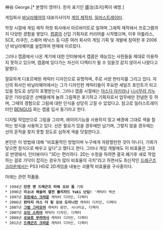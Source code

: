 神谷 George.[* 본명이 영어다. 한자 표기인 盛治(죠지)쪽이 예명.]

게임회사 [[바닐라웨어]]의 대표이사이자 [[게임 제작자]], [[일러스트레이터]].

학창 시절에 게임 제작 하청 회사에서 아르바이트로 일하며 그래픽 제작에서 프로그램까지 다양한 경험을 쌓았다. [[캡콤]]의 신입 기획자로 커리어를 시작했으며, 이후 아틀라스, SCE, 라쿠진, 스퀘어 에닉스 등 다른 여러 회사의 게임 기획 및 개발에 참여한 후 2006년 바닐라웨어를 설립하여 현재에 이르렀다.

그러나 캡콤에서 나온 계기에 대한 인터뷰에서 캡콤은 재능있는 사원들을 제대로 이용하지 못하고 있으며, 캡콤에 있다가는 자신이 디렉터가 될 수 있을것 같지 않아서 나왔다고 말했다. 

절묘하게 디포르메된 캐릭터 디자인으로 유명하며, 주로 서양 판타지를 그리고 있다. 자신의 회사인 바닐라웨어에서는 그가 디자인한 캐릭터들이 주요한 세일즈 포인트가 되고 있을 정도로 상당히 호평받는다. 그러나 캡콤 시절에는 [[야스다 아키라]]나 [[니시무라 키누]] 같은 기라성같은 선배들에게 눌려 그림쪽은 포기하고 기획자로서 업무에만 전념한 듯 하며, 그때의 경험으로 그림에 대한 인식을 상당히 고칠 수 있었다고. 참고로 일러스트레이터인 [[BENGUS]] 와는 캡콤 입사 동기라고 한다. 

디지털 작업만으로 그림을 그리며, 레이어기능을 사용하지 않고 배경에 그대로 색을 칠하는 방식을 사용하고 있다. 선은 필요가 있을 경우에만 남기며, 그렇지 않을 경우에는 선의 흔적을 찾지 못할 정도로 심하게 색을 덧칠한다고.

본인은 이 방법에 대해 "비효율적인 방법이며 누구에게 자랑할만한 것이 아니다, 기회가 닿으면 정식으로 배우고 싶다"고 했다고 한다. 그러나 게임 개발에도 이 비효율은 그대로 반영돼서, 인터뷰마다 "3D는 편리하다. 2D는 수정을 하려면 결국 폐기후 새로 작업하는 걸로 가닥이 잡히는 경우가 많아 비효율의 극치"라고 하면서도 최신작인 [[드래곤즈 크라운]]에서는 PS3 HD로 2D게임을 내놓는 괴물적 비효율을 구사중이다.

아래는 관련 작품들.

 * 1994년 '''던전 앤 드래곤즈 타워 오브 둠''' 기획
 * 1996년 '''미소녀 레슬러 열전 블리자드 Yuki 난입!''' '캐릭터 액션
 * 1997년 '''[[프린세스 크라운]]''' 캐릭터 디자인, 디렉터
 * 2006년 '''판타지 어스 더 링 오브 도미니언''' 캐릭터 디자인, 디렉터
 * 2007년 '''[[그림 그리모어]]''' 캐릭터 원안, 시나리오, 디렉터
 * 2007년 '''[[오딘 스피어]]''' 캐릭터 디자인, 디렉터
 * 2009년 '''[[오보로 무라마사]]''' 캐릭터 디자인, 디렉터
 * 2012년 '''[[드래곤즈 크라운]]''' 캐릭터 디자인, 디렉터
